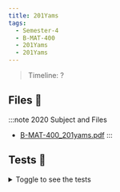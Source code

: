 ```yaml
---
title: 201Yams
tags:
  - Semester-4
  - B-MAT-400
  - 201Yams
  - 201Yams
---
```

> Timeline: ?


## Files 📂

:::note 2020 Subject and Files
- [B-MAT-400_201yams.pdf](https://github.com/Studio-17/Epitech-Subjects/raw/main/Semester-4/B-MAT-400/201Yams/201Yams/B-MAT-400_201yams.pdf)
:::

## Tests 🤖
<details>
  <summary>Toggle to see the tests</summary>
  <div>
Yo
  </div>
</details>

